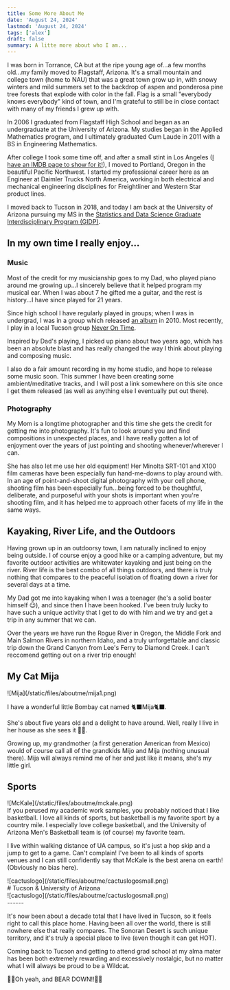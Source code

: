 ```yaml
---
title: Some More About Me
date: 'August 24, 2024'
lastmod: 'August 24, 2024'
tags: ['alex']
draft: false
summary: A litte more about who I am...
---
```


I was born in Torrance, CA but at the ripe young age of...a few months old...my family moved to Flagstaff, Arizona. It's a small mountain and college town (home to NAU) that was a great town grow up in, with snowy winters and mild summers set to the backdrop of aspen and ponderosa pine tree forests that explode with color in the fall. Flag is a small "everybody knows everybody" kind of town, and I'm grateful to still be in close contact with many of my friends I grew up with.

In 2006 I graduated from Flagstaff High School and began as an undergraduate at the University of Arizona. My studies began in the Applied Mathematics program, and I ultimately graduated Cum Laude in 2011 with a BS in Engineering Mathematics.

After college I took some time off, and after a small stint in Los Angeles ([I have an IMDB page to show for it!](https://www.imdb.com/name/nm4754897/)), I moved to Portland, Oregon in the beautiful Pacific Northwest.  I started my professional career here as an Engineer at Daimler Trucks North America, working in both electrical and mechanical engineering disciplines for Freightliner and Western Star product lines.

I moved back to Tucson in 2018, and today I am back at the University of Arizona
pursuing my MS in the [Statistics and Data Science Graduate Interdisciplinary Program (GIDP)](https://statistics.arizona.edu/).


## In my own time I really enjoy...

### Music

<PhotosSwiperMusic />

Most of the credit for my musicianship goes to my Dad, who played piano around me growing up...I sincerely believe that it helped program my musical ear. When I was about 7 he gifted me a guitar, and the rest is history...I have since played for 21 years.  

Since high school I have regularly played in groups; when I was in undergrad, I was in a group which released [an album](https://music.apple.com/us/album/el-mixo/377336615) in 2010.  Most recently, I play in a local Tucson group [Never On Time](https://www.facebook.com/Neverontime2019/). 

Inspired by Dad's playing, I picked up piano about two years ago, which has been an absolute blast and has really changed the way I think about playing and composing music.

I also do a fair amount recording in my home studio, and hope to release some music soon. This summer I have been creating some ambient/meditative tracks, and I will post a link somewhere on this site once I get them released (as well as anything else I eventually put out there).

### Photography

<PhotosSwiperPhotography />

My Mom is a longtime photographer and this time she gets the credit for getting me into photography. It's fun to look around you and find compositions in unexpected places, and I have really gotten a lot of enjoyment over the years of just pointing and shooting whenever/wherever I can.

She has also let me use her old equipment! Her Minolta SRT-101 and X100 film cameras have been especially fun hand-me-downs to play around with. In an age of point-and-shoot digital photography with your cell phone, shooting film has been especially fun...being forced to be thoughtful, deliberate, and purposeful with your shots is important when you're shooting film, and it has helped me to approach other facets of my life in the same ways.

## Kayaking, River Life, and the Outdoors

<PhotosSwiperOutdoors />

Having grown up in an outdoorsy town, I am naturally inclined to enjoy being outside. I of course enjoy a good hike or a camping adventure, but my favorite outdoor activities are whitewater kayaking and just being on the river. River life is the best combo of all things outdoors, and there is truly nothing that compares to the peaceful isolation of floating down a river for several days at a time.

My Dad got me into kayaking when I was a teenager (he's a solid boater himself 😉), and since then I have been hooked. I've been truly lucky to have such a unique activity that I get to do with him and we try and get a trip in any summer that we can.

Over the years we have run the Rogue River in Oregon, the Middle Fork and Main Salmon Rivers in northern Idaho, and a truly unforgettable and classic trip down the Grand Canyon from Lee's Ferry to Diamond Creek. I can't reccomend getting out on a river trip enough!

## My Cat Mija

<div className="-mx-2 flex flex-wrap justify-center overflow-hidden xl:-mx-2">
![Mija](/static/files/aboutme/mija1.png)
</div>

I have a wonderful little Bombay cat named 🐈‍⬛Mija🐈‍⬛. 

She's about five years old and a delight to have around. Well, really I live in her house as she sees it 🤷‍♂️.

Growing up, my grandmother (a first generation American from Mexico) would of course call all of the grandkids Mijo and Mija (nothing unusual there). Mija will always remind me of her and just like it means, she's my little girl.


## Sports

<div className="-mx-2 flex flex-wrap justify-center overflow-hidden xl:-mx-2">
![McKale](/static/files/aboutme/mckale.png)
</div>
If you perused my academic work samples, you probably noticed that I like basketball. I love all kinds of sports, but basketball is my favorite sport by a country mile. I especially love college basketball, and the University of Arizona Men's Basketball team is (of course) my favorite team. 

I live within walking distance of UA campus, so it's just a hop skip and a jump to get to a game. Can't complain! I've been to all kinds of sports venues and I can still confidently say that McKale is the best arena on earth! (Obviously no bias here).

<div className="-mx-2 flex flex-wrap overflow-hidden xl:-mx-2">
  <div className="my-1 w-full overflow-hidden px-2 xl:my-1 xl:w-1/3 xl:px-2">
    ![cactuslogo](/static/files/aboutme/cactuslogosmall.png)
  </div>
  <div className="my-1 w-full overflow-hidden justify-left px-2 xl:my-1 xl:w-1/3 xl:px-2">
    # Tucson & University of Arizona
  </div>
    <div className="my-1 w-full overflow-hidden px-2 xl:my-1 xl:w-1/3 xl:px-2">
    ![cactuslogo](/static/files/aboutme/cactuslogosmall.png)
  </div>
</div>
------

It's now been about a decade total that I have lived in Tucson, so it feels right to call this place home.  Having been all over the world, there is still nowhere else that really compares. The Sonoran Desert is such unique territory, and it's truly a special place to live (even though it can get HOT).

Coming back to Tucson and getting to attend grad school at my alma mater has been both extremely rewarding and excessively nostalgic, but no matter what I will always be proud to be a Wildcat.

🐻🔻Oh yeah, and BEAR DOWN!!🐻🔽
